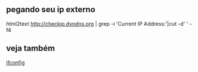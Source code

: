 ==pegando seu ip externo==

html2text http://checkip.dyndns.org | grep -i 'Current IP Address:'|cut -d' ' -f4


==veja também==
[[ifconfig]]